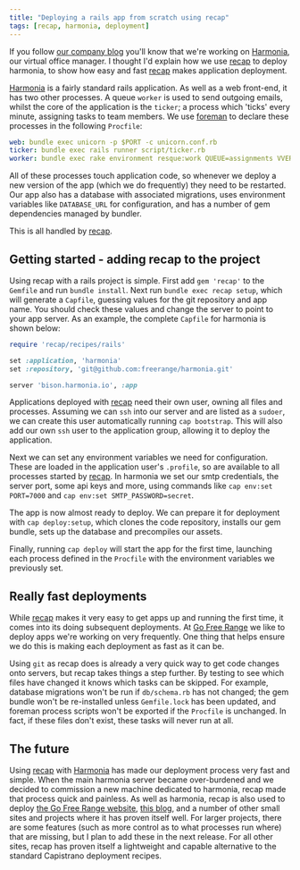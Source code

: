 ```yaml
---
title: "Deploying a rails app from scratch using recap"
tags: [recap, harmonia, deployment]
---
```

If you follow [our company blog](http://gofreerange.com/blog) you'll know that we're working on [Harmonia](http://harmonia.io), our virtual office manager.  I thought I'd explain how we use [recap](https://github.com/freerange/recap) to deploy harmonia, to show how easy and fast [recap](https://github.com/freerange/recap) makes application deployment.

[Harmonia](https://harmonia.io) is a fairly standard rails application.  As well as a web front-end, it has two other processes.  A queue `worker` is used to send outgoing emails, whilst the core of the application is the `ticker`; a process which 'ticks' every minute, assigning tasks to team members.  We use [foreman](https://github.com/ddollar/foreman) to declare these processes in the following `Procfile`:

```yaml
web: bundle exec unicorn -p $PORT -c unicorn.conf.rb
ticker: bundle exec rails runner script/ticker.rb
worker: bundle exec rake environment resque:work QUEUE=assignments VVERBOSE=1
```

All of these processes touch application code, so whenever we deploy a new version of the app (which we do frequently) they need to be restarted.  Our app also has a database with associated migrations, uses environment variables like `DATABASE_URL` for configuration, and has a number of gem dependencies managed by bundler.

This is all handled by [recap](https://github.com/freerange/recap).

## Getting started - adding recap to the project

Using recap with a rails project is simple.  First add `gem 'recap'` to the `Gemfile` and run `bundle install`.  Next run `bundle exec recap setup`, which will generate a `Capfile`, guessing values for the git repository and app name.  You should check these values and change the server to point to your app server.  As an example, the complete `Capfile` for harmonia is shown below:

```ruby
require 'recap/recipes/rails'

set :application, 'harmonia'
set :repository, 'git@github.com:freerange/harmonia.git'

server 'bison.harmonia.io', :app
```

Applications deployed with [recap](https://github.com/freerange/recap) need their own user, owning all files and processes.  Assuming we can `ssh` into our server and are listed as a `sudoer`, we can create this user automatically  running `cap bootstrap`.  This will also add our own `ssh` user to the application group, allowing it to deploy the application.

Next we can set any environment variables we need for configuration.  These are loaded in the application user's `.profile`, so are available to all processes started by [recap](https://github.com/freerange/recap).  In harmonia we set our smtp credentials, the server port, some api keys and more, using commands like `cap env:set PORT=7000` and `cap env:set SMTP_PASSWORD=secret`.

The app is now almost ready to deploy.  We can prepare it for deployment with `cap deploy:setup`, which clones the code repository, installs our gem bundle, sets up the database and precompiles our assets.

Finally, running `cap deploy` will start the app for the first time, launching each process defined in the `Procfile` with the environment variables we previously set.

## Really fast deployments ##

While [recap](https://github.com/freerange/recap) makes it very easy to get apps up and running the first time, it comes into its doing subsequent deployments.  At [Go Free Range](http://gofreerange.com) we like to deploy apps we're working on very frequently.  One thing that helps ensure we do this is making each deployment as fast as it can be.

Using `git` as recap does is already a very quick way to get code changes onto servers, but recap takes things a step further.  By testing to see which files have changed it knows which tasks can be skipped.  For example, database migrations won't be run if `db/schema.rb` has not changed; the gem bundle won't be re-installed unless `Gemfile.lock` has been updated, and foreman process scripts won't be exported if the `Procfile` is unchanged.  In fact, if these files don't exist, these tasks will never run at all.

## The future ##

Using [recap](https://github.com/freerange/recap) with [Harmonia](https://harmonia.io) has made our deployment process very fast and simple.  When the main harmonia server became over-burdened and we decided to commission a new machine dedicated to harmonia, recap made that process quick and painless.  As well as harmonia, recap is also used to deploy [the Go Free Range website](http://gofreerange.com), [this blog](http://tomafro.net), and a number of other small sites and projects where it has proven itself well.  For larger projects, there are some features (such as more control as to what processes run where) that are missing, but I plan to add these in the next release.  For all other sites, recap has proven itself a lightweight and capable alternative to the standard Capistrano deployment recipes.
